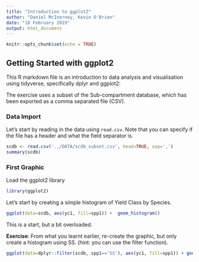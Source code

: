 ```yaml
---
title: "Introduction to ggplot2"
author: "Daniel McInerney, Kevin O'Brien"
date: "18 February 2019"
output: html_document
---
```


```r
knitr::opts_chunk$set(echo = TRUE)
```

## Getting Started with ggplot2

This R markdown file is an introduction to data analysis and visualisation using tidyverse, specifically dplyr and ggplot2:

The exercise uses a subset of the Sub-compartment database, which has been exported as a comma separated file (CSV). 

### Data Import
Let's start by reading in the data using `read.csv`. Note that you can specify if the file has a header and what the field separator is.
```r
scdb <- read.csv('../DATA/scdb_subset.csv', head=TRUE, sep=',')
summary(scdb)
```


### First Graphic
Load the ggplot2 library

```r
library(ggplot2)
```

Let's start by creating a simple histogram of Yield Class by Species.

```r
ggplot(data=scdb, aes(yc1, fill=spp1)) +  geom_histogram()
```

This is a start, but a bit overloaded.

**Exercise**:  From what you learnt earlier, re-create the graphic, but only create a histogram using SS. (hint: you can use the filter function).



```r
ggplot(data=dplyr::filter(scdb, spp1=='SS'), aes(yc1, fill=spp1)) + geom_histogram()
```
